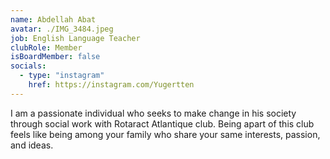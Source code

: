 ```yaml
---
name: Abdellah Abat
avatar: ./IMG_3484.jpeg
job: English Language Teacher
clubRole: Member
isBoardMember: false
socials:
  - type: "instagram"
    href: https://instagram.com/Yugertten
---
```


I am a passionate individual who seeks to make change in his society through social work with Rotaract Atlantique club. Being apart of this club feels like being among your family who share your same interests, passion, and ideas.

